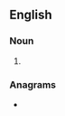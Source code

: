 ==English==

===Noun===
{{head|en|noun form}}

# {{plural of|ampersand|lang=en}}

===Anagrams===
* {{anagrams|en|a=aademnprss|manspreads}}